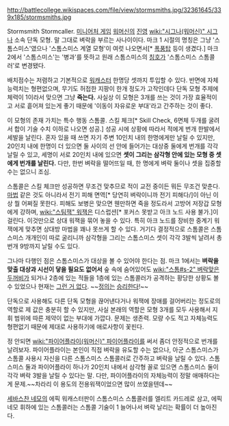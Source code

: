 http://battlecollege.wikispaces.com/file/view/stormsmiths.jpg/32361645/339x185/stormsmiths.jpg

Stormsmith Stormcaller. [[미니어처 게임]] [[워머신]]의 [[진영]] [[wiki:"시그나(워머신)" 시그나]] 소속 단독 모형. 말 그대로 벼락을 부르는 사나이이다. 마크 1 시절의 명칭은 그냥 '스톰스미스'였으나 '스톰스미스 계열 모형'이 여럿 나오면서[* [[폭풍탑]] 등이 생겼다.] 마크 2에서 '스톰스미스'는 '병과'를 뜻하고 원래 스톰스미스의 [[칭호]]가 '스톰스미스 스톰콜러'로 변경됐다.

배치점수는 저렴하고 기본적으로 [[워캐스터]] 한명당 셋까지 투입할 수 있다. 반면에 자체 능력치는 형편없으며, 무기도 허접한 지팡이 한개 정도가 고작인데다 단독 모형 주제에 체력이 1이라서 맞으면 그냥 '''죽는다.''' 사실상 이 모형은 3개를 쓰는 것이 가장 효율적이고 서로 흩어져 있는게 좋기 때문에 '이동이 자유로운 부대'라고 간주하는 것이 좋다.

이 모형의 존재 가치는 특수 행동 스톰콜. 스킬 체크[* Skill Check, 6면체 두개를 굴려서 합이 기술 수치 이하로 나오면 성공.] 성공 시에 상황에 따라서 적에게 번개 한발에서 세발을 날린다. 혼자 있을 때 쓰면 자기 주변 10인치 내의 한명에게만 날릴 수 있지만, 20인치 내에 한명이 더 있으면 둘 사이의 선 안에 들어가는 대상중 둘에게 번개를 각각 날릴 수 있고, 세명이 서로 20인치 내에 있으면 '''셋이 그리는 삼각형 안에 있는 모형 중 셋에게 번개를 날린다.''' 다만, 한번 벼락을 떨어뜨일 때, 한 명에게 벼락 둘이나 셋을 집중할 수는 없으니 조심.

스톰콜은 스킬 체크만 성공하면 무조건 맞추므로 적이 교전 중이든 뭐든 무조건 맞춘다. [[마법]] 같은 것도 아니라서 전기 피해 면역[* 당연히 벼락이니까 전기 피해다/]이 아닌 이상 뭘 어쩌질 못한다. 피해도 보병은 맞으면 웬만하면 죽을 정도라서 고방어 저장갑 모형에게 강하며, [[wiki:"스팀잭" 워잭]]은 디스럽션[* 포커스 못받고 아크 노드 사용 불가.]이 걸린다. 이것만으로 상대 워잭을 묶어 놓을 수 있다. 특히 아크 노드를 장비한 중계기 워잭에게 맞추면 상대방 마법을 꽤나 못쓰게 할 수 있다. 거기다 결정적으로 스톰콜은 스톰스미스 개개인이 따로 굴리니까 삼각형을 그리는 스톰스미스 셋이 각각 3발씩 날려서 총 번개 9방까지 날릴 수도 있다.

그나마 다행인 점은 스톰스미스가 대상을 볼 수 있어야 한다는 점. 마크 1에서는 '''벼락을 맞출 대상과 시선이 닿을 필요도 없어서''' 숲 속에 숨어있어도 [[wiki:"스톰#s-2" 벼락맞은 두꺼비]]가 되거나 2층에 있는 적들을 1층에 있는 스톰콜러가 공격하는 황당한 상황도 볼 수 있었으나 현재는 [[그런 거 없다]]. ~~[[정의]]는 [[승리]]한다!~~

단독으로 사용해도 다른 단독 모형을 끊어낸다거나 워잭에 장애를 걸어버리는 정도로의 역할로 제 값은 충분히 할 수 있지만, 사실 본래의 역할은 모형 3개를 모두 사용해서 지휘 범위에 따른 제약이 없는 부대에 가깝다. 문제는 생존력. 모량 수도 적고 자체능력도 형편없기 때문에 제대로 사용하기에 애로사항이 꽃핀다.

정 안되면 [[wiki:"파이어플라이(워머신)" 파이어플라이]]를 써서 좀더 안정적으로 번개를 날려보자. 파이어플라이는 본인이 직접 벼락을 유도할 수는 없으나, 아군 스톰스미스가 스톰콜 사용시 자신을 다른 스톰스미스 스톰콜러로 간주하고 벼락을 날릴 수 있다. 스톰스미스 둘과 파이어플라이 하나가 20인치 내에서 삼각형 꼴로 있으면 스톰스미스 둘이 각각 벼락 3발을 날릴 수 있다는 말. 다만, 파이어플라이의 자체능력이 정말 애매하다는게 문제.~~차라리 이 용도의 전용워잭이었으면 많이 쓰였을텐데~~

[[세바스찬 네모]]의 에픽 워캐스터판이 스톰스미스 스톰콜러를 엘리트 카드레로 삼고, 에픽 네모 휘하에 있는 스톰콜러는 스톰콜 기술이 1 늘어나서 벼락 날리는 확률이 더 높아진다.
